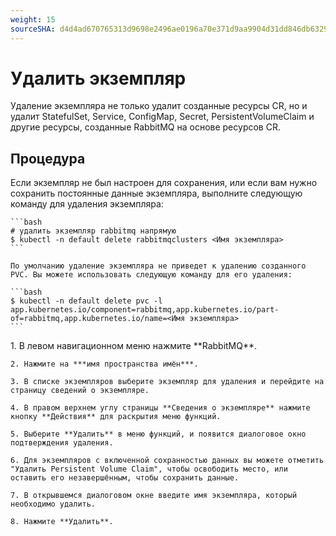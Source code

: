 ```yaml
---
weight: 15
sourceSHA: d4d4ad670765313d9698e2496ae0196a70e371d9aa9904d31dd846db6329c183
---
```


# Удалить экземпляр

Удаление экземпляра не только удалит созданные ресурсы CR, но и удалит StatefulSet, Service, ConfigMap, Secret, PersistentVolumeClaim и другие ресурсы, созданные RabbitMQ на основе ресурсов CR.

## Процедура

<Tabs>
  <Tab label="CLI">
    Если экземпляр не был настроен для сохранения, или если вам нужно сохранить постоянные данные экземпляра, выполните следующую команду для удаления экземпляра:

    ```bash
    # удалить экземпляр rabbitmq напрямую
    $ kubectl -n default delete rabbitmqclusters <Имя экземпляра>
    ```

    По умолчанию удаление экземпляра не приведет к удалению созданного PVC. Вы можете использовать следующую команду для его удаления:

    ```bash
    $ kubectl -n default delete pvc -l app.kubernetes.io/component=rabbitmq,app.kubernetes.io/part-of=rabbitmq,app.kubernetes.io/name=<Имя экземпляра>
    ```
  </Tab>

  <Tab label="Веб-консоль">
    1. В левом навигационном меню нажмите **RabbitMQ**.

    2. Нажмите на ***имя пространства имён***.

    3. В списке экземпляров выберите экземпляр для удаления и перейдите на страницу сведений о экземпляре.

    4. В правом верхнем углу страницы **Сведения о экземпляре** нажмите кнопку **Действия** для раскрытия меню функций.

    5. Выберите **Удалить** в меню функций, и появится диалоговое окно подтверждения удаления.

    6. Для экземпляров с включенной сохранностью данных вы можете отметить "Удалить Persistent Volume Claim", чтобы освободить место, или оставить его незавершённым, чтобы сохранить данные.

    7. В открывшемся диалоговом окне введите имя экземпляра, который необходимо удалить.

    8. Нажмите **Удалить**.
  </Tab>
</Tabs>
